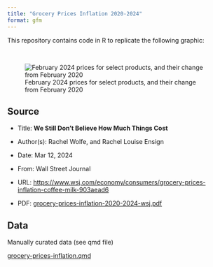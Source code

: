 ```yaml
---
title: "Grocery Prices Inflation 2020-2024"
format: gfm
---
```


This repository contains code in R to replicate the following graphic:

\

![February 2024 prices for select products, and their change from February 2020](source/pricing-pain.png)



## Source

- Title: __We Still Don't Believe How Much Things Cost__

- Author(s): Rachel Wolfe, and Rachel Louise Ensign

- Date: Mar 12, 2024

- From: Wall Street Journal

- URL: <https://www.wsj.com/economy/consumers/grocery-prices-inflation-coffee-milk-903aead6>

- PDF: [grocery-prices-inflation-2020-2024-wsj.pdf](source/grocery-prices-inflation-2020-2024-wsj.pdf)



## Data

Manually curated data (see qmd file)

[grocery-prices-inflation.qmd](grocery-prices-inflation.qmd)


